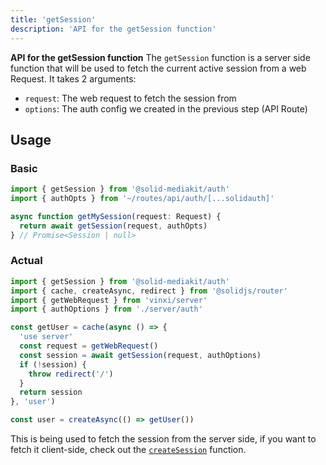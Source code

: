 ```yaml
---
title: 'getSession'
description: 'API for the getSession function'
---
```


**API for the getSession function**
The `getSession` function is a server side function that will be used to fetch the current active session from a web Request. It takes 2 arguments:

- `request`: The web request to fetch the session from
- `options`: The auth config we created in the previous step (API Route)

## Usage

### Basic

```ts
import { getSession } from '@solid-mediakit/auth'
import { authOpts } from '~/routes/api/auth/[...solidauth]'

async function getMySession(request: Request) {
  return await getSession(request, authOpts)
} // Promise<Session | null>
```

### Actual

```ts
import { getSession } from '@solid-mediakit/auth'
import { cache, createAsync, redirect } from '@solidjs/router'
import { getWebRequest } from 'vinxi/server'
import { authOptions } from './server/auth'

const getUser = cache(async () => {
  'use server'
  const request = getWebRequest()
  const session = await getSession(request, authOptions)
  if (!session) {
    throw redirect('/')
  }
  return session
}, 'user')

const user = createAsync(() => getUser())
```

This is being used to fetch the session from the server side, if you want to fetch it client-side, check out the [`createSession`](/auth/createsession) function.
